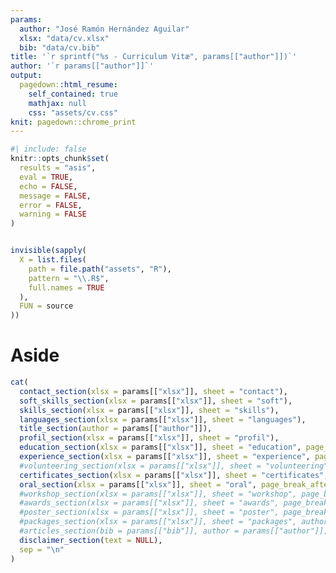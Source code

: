 ```yaml
---
params:
  author: "José Ramón Hernández Aguilar"
  xlsx: "data/cv.xlsx"
  bib: "data/cv.bib"
title: '`r sprintf("%s - Curriculum Vitæ", params[["author"]])`'
author: '`r params[["author"]]`'
output:
  pagedown::html_resume:
    self_contained: true
    mathjax: null
    css: "assets/cv.css"
knit: pagedown::chrome_print
---
```


```r
#| include: false
knitr::opts_chunk$set(
  results = "asis",
  eval = TRUE,
  echo = FALSE,
  message = FALSE,
  error = FALSE,
  warning = FALSE
)


invisible(sapply(
  X = list.files(
    path = file.path("assets", "R"),
    pattern = "\\.R$",
    full.names = TRUE
  ),
  FUN = source
))
```

# Aside

```r
cat(
  contact_section(xlsx = params[["xlsx"]], sheet = "contact"),
  soft_skills_section(xlsx = params[["xlsx"]], sheet = "soft"),
  skills_section(xlsx = params[["xlsx"]], sheet = "skills"),
  languages_section(xlsx = params[["xlsx"]], sheet = "languages"),
  title_section(author = params[["author"]]),
  profil_section(xlsx = params[["xlsx"]], sheet = "profil"),
  education_section(xlsx = params[["xlsx"]], sheet = "education", page_break_after = FALSE),
  experience_section(xlsx = params[["xlsx"]], sheet = "experience", page_break_after = FALSE),
  #volunteering_section(xlsx = params[["xlsx"]], sheet = "volunteering", page_break_after = FALSE),
  certificates_section(xlsx = params[["xlsx"]], sheet = "certificates", page_break_after = FALSE),
  oral_section(xlsx = params[["xlsx"]], sheet = "oral", page_break_after = FALSE, colour = "#33333"),
  #workshop_section(xlsx = params[["xlsx"]], sheet = "workshop", page_break_after = FALSE, colour = "#33333"),
  #awards_section(xlsx = params[["xlsx"]], sheet = "awards", page_break_after = FALSE, colour = "#33333"),
  #poster_section(xlsx = params[["xlsx"]], sheet = "poster", page_break_after = FALSE, colour = "#33333"),
  #packages_section(xlsx = params[["xlsx"]], sheet = "packages", author = params[["author"]], page_break_after = FALSE),
  #articles_section(bib = params[["bib"]], author = params[["author"]], page_break_after = FALSE),
  disclaimer_section(text = NULL),
  sep = "\n"
)
```
